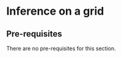 # Inference on a grid

:::{.callout-important collapse="true"}
## Pre-requisites
There are no pre-requisites for this section.
:::
